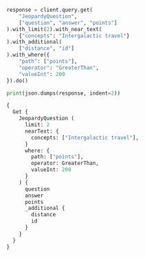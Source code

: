 
<Tabs className="code" groupId="languages">
<TabItem value="py" label="Python">

```python
response = client.query.get(
    "JeopardyQuestion",
    ["question", "answer", "points"]
).with_limit(2).with_near_text(
    {"concepts": "Intergalactic travel"}
).with_additional(
    ["distance", "id"]
).with_where({
    "path": ["points"],
    "operator": "GreaterThan",
    "valueInt": 200
}).do()

print(json.dumps(response, indent=2))
```

</TabItem>
<TabItem value="graphql" label="GraphQL">

```graphql
{
  Get {
    JeopardyQuestion (
      limit: 2
      nearText: {
        concepts: ["Intergalactic travel"],
      }
      where: {
        path: ["points"],
        operator: GreaterThan,
        valueInt: 200
      }
    ) {
      question
      answer
      points
      _additional {
        distance
        id
      }
    }
  }
}
```

</TabItem>
</Tabs>
